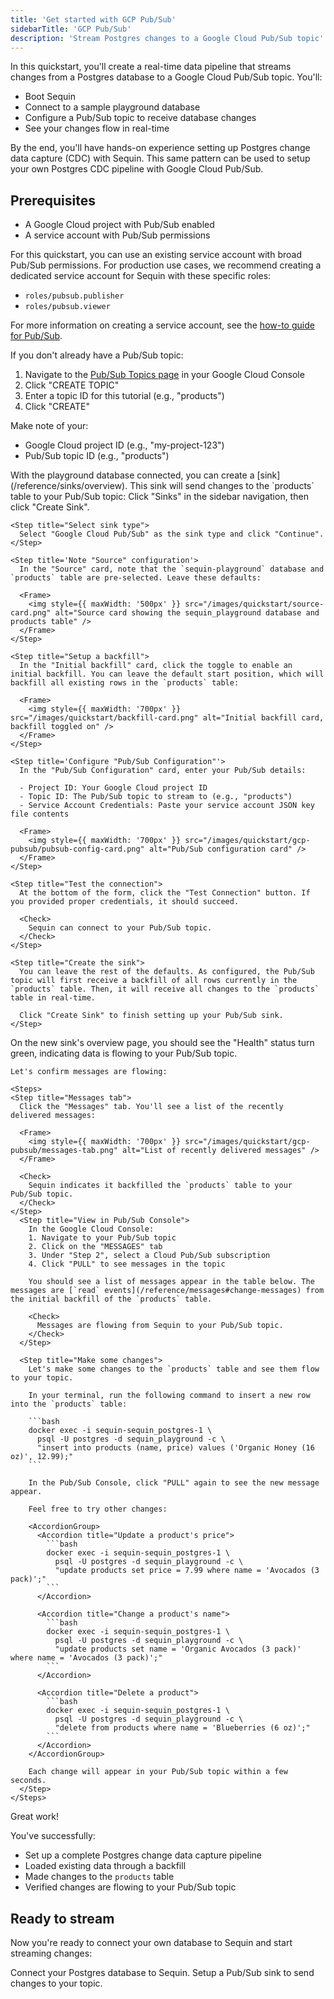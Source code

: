 ```yaml
---
title: 'Get started with GCP Pub/Sub'
sidebarTitle: 'GCP Pub/Sub'
description: 'Stream Postgres changes to a Google Cloud Pub/Sub topic'
---
```



In this quickstart, you'll create a real-time data pipeline that streams changes from a Postgres database to a Google Cloud Pub/Sub topic. You'll:

- Boot Sequin
- Connect to a sample playground database 
- Configure a Pub/Sub topic to receive database changes
- See your changes flow in real-time

By the end, you'll have hands-on experience setting up Postgres change data capture (CDC) with Sequin. This same pattern can be used to setup your own Postgres CDC pipeline with Google Cloud Pub/Sub.

## Prerequisites

- A Google Cloud project with Pub/Sub enabled
- A service account with Pub/Sub permissions

For this quickstart, you can use an existing service account with broad Pub/Sub permissions. For production use cases, we recommend creating a dedicated service account for Sequin with these specific roles:

- `roles/pubsub.publisher`
- `roles/pubsub.viewer`

For more information on creating a service account, see the [how-to guide for Pub/Sub](/how-to/stream-postgres-to-gcp-pubsub#create-a-service-account).

<Steps titleSize="h2">
 <Step title="Create a Pub/Sub Topic" icon="google">
  If you don't already have a Pub/Sub topic:

  1. Navigate to the [Pub/Sub Topics page](https://console.cloud.google.com/cloudpubsub/topic/list) in your Google Cloud Console
  2. Click "CREATE TOPIC"
  3. Enter a topic ID for this tutorial (e.g., "products")
  4. Click "CREATE"

  Make note of your:
  - Google Cloud project ID (e.g., "my-project-123")
  - Pub/Sub topic ID (e.g., "products")
 </Step>

 <QuickstartInitialSteps />
 <Step title="Create a Pub/Sub Sink" icon="google">
  With the playground database connected, you can create a [sink](/reference/sinks/overview). This sink will send changes to the `products` table to your Pub/Sub topic:

  <Steps>
    <Step title="Navigate to Sinks">
      Click "Sinks" in the sidebar navigation, then click "Create Sink".
    </Step>

    <Step title="Select sink type">
      Select "Google Cloud Pub/Sub" as the sink type and click "Continue".
    </Step>

    <Step title='Note "Source" configuration'>
      In the "Source" card, note that the `sequin-playground` database and `products` table are pre-selected. Leave these defaults:

      <Frame>
        <img style={{ maxWidth: '500px' }} src="/images/quickstart/source-card.png" alt="Source card showing the sequin_playground database and products table" />
      </Frame>
    </Step>

    <Step title="Setup a backfill">
      In the "Initial backfill" card, click the toggle to enable an initial backfill. You can leave the default start position, which will backfill all existing rows in the `products` table:

      <Frame>
        <img style={{ maxWidth: '700px' }} src="/images/quickstart/backfill-card.png" alt="Initial backfill card, backfill toggled on" />
      </Frame>
    </Step>

    <Step title='Configure "Pub/Sub Configuration"'>
      In the "Pub/Sub Configuration" card, enter your Pub/Sub details:

      - Project ID: Your Google Cloud project ID
      - Topic ID: The Pub/Sub topic to stream to (e.g., "products")
      - Service Account Credentials: Paste your service account JSON key file contents

      <Frame>
        <img style={{ maxWidth: '700px' }} src="/images/quickstart/gcp-pubsub/pubsub-config-card.png" alt="Pub/Sub configuration card" />
      </Frame>
    </Step>

    <Step title="Test the connection">
      At the bottom of the form, click the "Test Connection" button. If you provided proper credentials, it should succeed.

      <Check>
        Sequin can connect to your Pub/Sub topic.
      </Check>
    </Step>

    <Step title="Create the sink">
      You can leave the rest of the defaults. As configured, the Pub/Sub topic will first receive a backfill of all rows currently in the `products` table. Then, it will receive all changes to the `products` table in real-time.

      Click "Create Sink" to finish setting up your Pub/Sub sink.
    </Step>
  </Steps>
 </Step>

  <Step title="See changes flow to your Pub/Sub topic" icon="waveform-lines">
    On the new sink's overview page, you should see the "Health" status turn green, indicating data is flowing to your Pub/Sub topic.

    Let's confirm messages are flowing:

    <Steps>
    <Step title="Messages tab">
      Click the "Messages" tab. You'll see a list of the recently delivered messages:

      <Frame>
        <img style={{ maxWidth: '700px' }} src="/images/quickstart/gcp-pubsub/messages-tab.png" alt="List of recently delivered messages" />
      </Frame>

      <Check>
        Sequin indicates it backfilled the `products` table to your Pub/Sub topic.
      </Check>
    </Step>
      <Step title="View in Pub/Sub Console">
        In the Google Cloud Console:
        1. Navigate to your Pub/Sub topic
        2. Click on the "MESSAGES" tab
        3. Under "Step 2", select a Cloud Pub/Sub subscription
        4. Click "PULL" to see messages in the topic

        You should see a list of messages appear in the table below. The messages are [`read` events](/reference/messages#change-messages) from the initial backfill of the `products` table.

        <Check>
          Messages are flowing from Sequin to your Pub/Sub topic.
        </Check>
      </Step>

      <Step title="Make some changes">
        Let's make some changes to the `products` table and see them flow to your topic.

        In your terminal, run the following command to insert a new row into the `products` table:

        ```bash
        docker exec -i sequin-sequin_postgres-1 \
          psql -U postgres -d sequin_playground -c \
          "insert into products (name, price) values ('Organic Honey (16 oz)', 12.99);"
        ```

        In the Pub/Sub Console, click "PULL" again to see the new message appear.

        Feel free to try other changes:

        <AccordionGroup>
          <Accordion title="Update a product's price">
            ```bash
            docker exec -i sequin-sequin_postgres-1 \
              psql -U postgres -d sequin_playground -c \
              "update products set price = 7.99 where name = 'Avocados (3 pack)';"
            ```
          </Accordion>

          <Accordion title="Change a product's name">
            ```bash
            docker exec -i sequin-sequin_postgres-1 \
              psql -U postgres -d sequin_playground -c \
              "update products set name = 'Organic Avocados (3 pack)' where name = 'Avocados (3 pack)';"
            ```
          </Accordion>

          <Accordion title="Delete a product">
            ```bash
            docker exec -i sequin-sequin_postgres-1 \
              psql -U postgres -d sequin_playground -c \
              "delete from products where name = 'Blueberries (6 oz)';"
            ```
          </Accordion>
        </AccordionGroup>

        Each change will appear in your Pub/Sub topic within a few seconds.
      </Step>
    </Steps>
  </Step>
</Steps>

<Check>
  Great work!
</Check>

You've successfully:

- Set up a complete Postgres change data capture pipeline
- Loaded existing data through a backfill
- Made changes to the `products` table
- Verified changes are flowing to your Pub/Sub topic

## Ready to stream

Now you're ready to connect your own database to Sequin and start streaming changes:

<CardGroup cols={2}>
  <Card title="Guide: Connect Postgres" icon="elephant" href="/connect-postgres">
    Connect your Postgres database to Sequin.
  </Card>
  <Card title="Guide: Setting up a Pub/Sub sink" icon="google" href="/how-to/stream-postgres-to-gcp-pubsub">
    Setup a Pub/Sub sink to send changes to your topic.
  </Card>
</CardGroup>